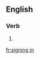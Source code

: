==English==

===Verb===
{{head|en|present participle}}

# {{present participle of|sign in|lang=en|nocat=1}}

[[fr:signing in]]